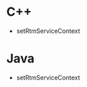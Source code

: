<PlatformWrapper platform="linux">
        
# C++
-   <Link to="{{Global.SIGNALING_API_REF_CPP_ROOT}}/group__get_rtm_sdk_version.html#ga55ed2d637b72bf2940872b8736a00bd3">setRtmServiceContext</Link>


# Java

-  <Link to="{{Global.SIGNALING_API_REF_LINUX_JAVA_ROOT}}/classio_1_1agora_1_1rtm_1_1_rtm_client.html#a60f0dae72834f3d300bd7e5abb3fdcc7">setRtmServiceContext</Link>
</PlatformWrapper>
